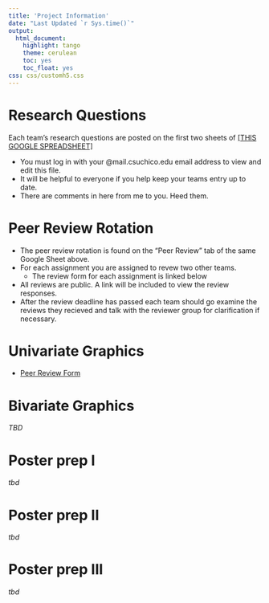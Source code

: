 ```yaml
---
title: 'Project Information'
date: "Last Updated `r Sys.time()`"
output:
  html_document:
    highlight: tango
    theme: cerulean
    toc: yes
    toc_float: yes
css: css/customh5.css
---
```


# Research Questions

Each team's research questions are posted on the first two sheets of [[THIS GOOGLE SPREADSHEET]](https://docs.google.com/a/mail.csuchico.edu/spreadsheets/d/17KyM74omyRXPa322ieiU0iv-hjiO7THhAD5TVkI1qgo/edit?usp=sharing)

* You must log in with your @mail.csuchico.edu email address to view and edit this file. 
* It will be helpful to everyone if you help keep your teams entry up to date. 
* There are comments in here from me to you. Heed them. 

# Peer Review Rotation
* The peer review rotation is found on the "Peer Review" tab of the same Google Sheet above. 
* For each assignment you are assigned to revew two other teams. 
    - The review form for each assignment is linked below
* All reviews are public. A link will be included to view the review responses. 
* After the review deadline has passed each team should go examine the reviews they recieved and talk with the reviewer group for clarification if necessary. 

# Univariate Graphics
* [Peer Review Form](https://goo.gl/forms/IF1wd3YvAOVWfUkL2)


# Bivariate Graphics
_TBD_

# Poster prep I 
_tbd_

# Poster prep II 
_tbd_

# Poster prep III
_tbd_

